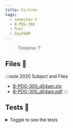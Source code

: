```yaml
---
title: Firtree
tags:
  - Semester-3
  - B-PDG-300
  - Pool
  - Day04AM
---
```

> Timeline: ?


## Files 📂

:::note 2020 Subject and Files
- [B-PDG-300_d04am.zip](https://github.com/Studio-17/Epitech-Subjects/raw/main/Semester-3/B-PDG-300/Pool/Day04AM/B-PDG-300_d04am.zip)
- [B-PDG-300_d04am.pdf](https://github.com/Studio-17/Epitech-Subjects/raw/main/Semester-3/B-PDG-300/Pool/Day04AM/B-PDG-300_d04am.pdf)
:::

## Tests 🤖
<details>
  <summary>Toggle to see the tests</summary>
  <div>
Yo
  </div>
</details>
